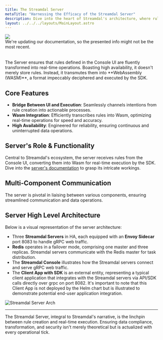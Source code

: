 ```yaml
---
title: The Streamdal Server
metaTitle: "Harnessing the Efficacy of the Streamdal Server"
description: Dive into the heart of Streamdal's architecture, where rules converge with real-time execution.
layout: ../../../layouts/MainLayout.astro
---
```


<div class="addl-wrapper">
<div class="addl">
<img src={information} class="uimage" />
<div class="addlcontent">
We're updating our documentation, so the presented info might not be the
most recent.
</div>
</div>
</div>

<br />
<br />
The Server ensures that rules defined in the Console UI are fluently transformed into real-time operations. Boasting high availability, it doesn't merely store rules. Instead, it transmutes them into **WebAssembly (WASM)**, a format impeccably deciphered and executed by the SDK.

## Core Features

- **Bridge Between UI and Execution**: Seamlessly channels intentions from rule creation into actionable processes.
- **Wasm Integration**: Efficiently transcribes rules into Wasm, optimizing real-time operations for speed and accuracy.
- **High Availability**: Engineered for reliability, ensuring continuous and uninterrupted data operations.

## Server's Role & Functionality

Central to Streamdal's ecosystem, the server receives rules from the Console UI, converting them into Wasm for real-time execution by the SDK. Dive into the [server's documentation](../../guides/ServerRole/) to grasp its intricate workings.

## Multi-Component Communication

The server is pivotal in liaising between various components, ensuring streamlined communication and data operations.

## Server High Level Architecture

Below is a visual representation of the server architecture:

- Three **Streamdal Servers** in HA, each equipped with an **Envoy Sidecar** port 8083 to handle gRPC web traffic.
- **Redis** operates in a failover mode, comprising one master and three replicas. Streamdal servers communicate with the Redis master for task distribution.
- The **Streamdal Console** illustrates how the Streamdal servers connect and serve gRPC web traffic.
- The **Client App with SDK** is an external entity, representing a typical client application that integrates with the Streamdal servers via API/SDK calls directly over grpc on port 8082. It's important to note that this Client App is not deployed by the Helm chart but is illustrated to demonstrate potential end-user application integration.


<img src={serverDiagram} alt="Streamdal Server Arch" />

---

The Streamdal Server, integral to Streamdal's narrative, is the linchpin between rule creation and real-time execution. Ensuring data compliance, transformation, and security isn't merely theoretical but is actualized with every operational tick.